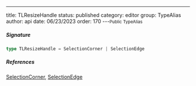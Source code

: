 ---
title: TLResizeHandle
status: published
category: editor
group: TypeAlias
author: api
date: 06/23/2023
order: 170
---<Small>Public TypeAlias</Small>




##### Signature


```ts
type TLResizeHandle = SelectionCorner | SelectionEdge
```

##### References

[SelectionCorner](/gen/primitives/SelectionCorner-type), [SelectionEdge](/gen/primitives/SelectionEdge-type)

